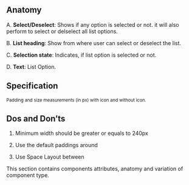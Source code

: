 
## Anatomy

<ImagePreview background={true}>
    <Layout type="row">
        <Anatomy />
    </Layout>
</ImagePreview>

A. **Select/Deselect**: Shows if any option is selected or not. it will also perform to select or delselect all list options. 

B. **List heading**: Show from where user can select or deselect the list.

C. **Selection state**: Indicates, if list option is selected or not. 

D. **Text**: List Option. 

## Specification

<ImagePreview background={true}>
    <Layout type="row">
        <Specifications />
    </Layout>
</ImagePreview>

<small>Padding and size measurements (in px) with icon and without icon.</small>

## Dos and Don’ts

1. Minimum width should be greater or equals to 240px
<ImagePreview>
    <Layout type="row" distribution="spaceBetween" alignment="middle">
        <Do1 />
    </Layout>
</ImagePreview>

2. Use the default paddings around 
<ImagePreview>
    <Layout type="row" distribution="spaceBetween" alignment="middle">
        <Do2 />
    </Layout>
</ImagePreview>


3. Use Space Layout between
<ImagePreview>
    <Layout type="row" distribution="spaceBetween" alignment="middle">
        <Do3 />
    </Layout>
</ImagePreview>

This section contains components attributes, anatomy and variation of component type.
